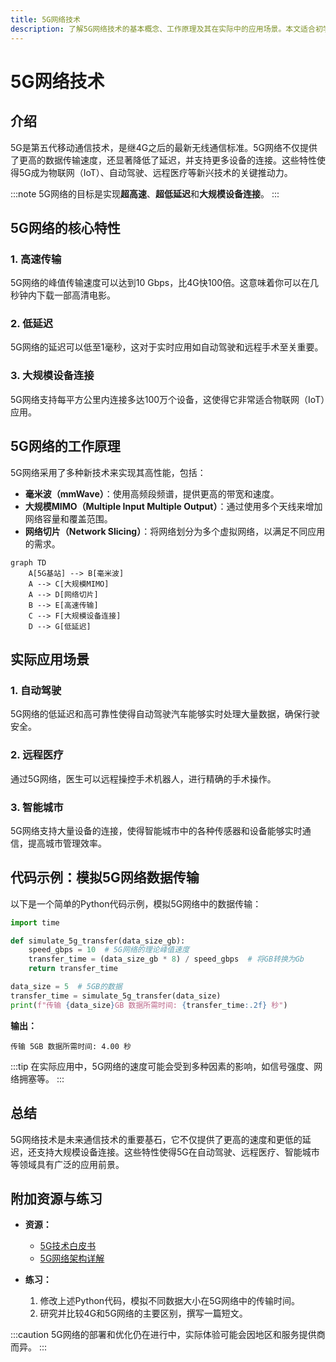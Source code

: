 ```yaml
---
title: 5G网络技术
description: 了解5G网络技术的基本概念、工作原理及其在实际中的应用场景。本文适合初学者，帮助你快速掌握5G的核心知识。
---
```


# 5G网络技术

## 介绍

5G是第五代移动通信技术，是继4G之后的最新无线通信标准。5G网络不仅提供了更高的数据传输速度，还显著降低了延迟，并支持更多设备的连接。这些特性使得5G成为物联网（IoT）、自动驾驶、远程医疗等新兴技术的关键推动力。

:::note
5G网络的目标是实现**超高速**、**超低延迟**和**大规模设备连接**。
:::

## 5G网络的核心特性

### 1. 高速传输
5G网络的峰值传输速度可以达到10 Gbps，比4G快100倍。这意味着你可以在几秒钟内下载一部高清电影。

### 2. 低延迟
5G网络的延迟可以低至1毫秒，这对于实时应用如自动驾驶和远程手术至关重要。

### 3. 大规模设备连接
5G网络支持每平方公里内连接多达100万个设备，这使得它非常适合物联网（IoT）应用。

## 5G网络的工作原理

5G网络采用了多种新技术来实现其高性能，包括：

- **毫米波（mmWave）**：使用高频段频谱，提供更高的带宽和速度。
- **大规模MIMO（Multiple Input Multiple Output）**：通过使用多个天线来增加网络容量和覆盖范围。
- **网络切片（Network Slicing）**：将网络划分为多个虚拟网络，以满足不同应用的需求。

```mermaid
graph TD
    A[5G基站] --> B[毫米波]
    A --> C[大规模MIMO]
    A --> D[网络切片]
    B --> E[高速传输]
    C --> F[大规模设备连接]
    D --> G[低延迟]
```

## 实际应用场景

### 1. 自动驾驶
5G网络的低延迟和高可靠性使得自动驾驶汽车能够实时处理大量数据，确保行驶安全。

### 2. 远程医疗
通过5G网络，医生可以远程操控手术机器人，进行精确的手术操作。

### 3. 智能城市
5G网络支持大量设备的连接，使得智能城市中的各种传感器和设备能够实时通信，提高城市管理效率。

## 代码示例：模拟5G网络数据传输

以下是一个简单的Python代码示例，模拟5G网络中的数据传输：

```python
import time

def simulate_5g_transfer(data_size_gb):
    speed_gbps = 10  # 5G网络的理论峰值速度
    transfer_time = (data_size_gb * 8) / speed_gbps  # 将GB转换为Gb
    return transfer_time

data_size = 5  # 5GB的数据
transfer_time = simulate_5g_transfer(data_size)
print(f"传输 {data_size}GB 数据所需时间: {transfer_time:.2f} 秒")
```

**输出：**
```
传输 5GB 数据所需时间: 4.00 秒
```

:::tip
在实际应用中，5G网络的速度可能会受到多种因素的影响，如信号强度、网络拥塞等。
:::

## 总结

5G网络技术是未来通信技术的重要基石，它不仅提供了更高的速度和更低的延迟，还支持大规模设备连接。这些特性使得5G在自动驾驶、远程医疗、智能城市等领域具有广泛的应用前景。

## 附加资源与练习

- **资源：**
  - [5G技术白皮书](https://www.example.com/5g-whitepaper)
  - [5G网络架构详解](https://www.example.com/5g-architecture)

- **练习：**
  1. 修改上述Python代码，模拟不同数据大小在5G网络中的传输时间。
  2. 研究并比较4G和5G网络的主要区别，撰写一篇短文。

:::caution
5G网络的部署和优化仍在进行中，实际体验可能会因地区和服务提供商而异。
:::